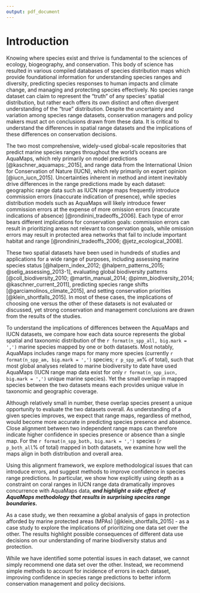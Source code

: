 ```yaml
---
output: pdf_document
---
```


<!--
The introduction should:
  Provide background that puts the manuscript into context and allows readers outside the field to understand the purpose and significance of the study
  Define the problem addressed and why it is important
  Include a brief review of the key literature
  Note any relevant controversies or disagreements in the field
  Conclude with a brief statement of the overall aim of the work and a comment about whether that aim was achieved
-->

# Introduction

Knowing where species exist and thrive is fundamental to the sciences of ecology, biogeography, and conservation.  This body of science has resulted in various compiled databases of species distribution maps which provide foundational information for understanding species ranges and diversity, predicting species responses to human impacts and climate change, and managing and protecting species effectively.  No species range dataset can claim to represent the "truth" of any species' spatial distribution, but rather each offers its own distinct and often divergent understanding of the "true" distribution.  Despite the uncertainty and variation among species range datasets, conservation managers and policy makers must act on conclusions drawn from these data.  It is critical to understand the differences in spatial range datasets and the implications of these differences on conservation decisions.

<!--implications of choosing one versus the other of these datasets is not evaluated or discussed, yet strong conservation and management conclusions are drawn from the results of the studies.-->

The two most comprehensive, widely-used global-scale repositories that predict marine species ranges throughout the world's oceans are AquaMaps, which rely primarily on model predictions [@kaschner_aquamaps:_2015], and range data from the International Union for Conservation of Nature (IUCN), which rely primarily on expert opinion [@iucn_iucn_2015].  Uncertainties inherent in method and intent inevitably drive differences in the range predictions made by each dataset: geographic range data such as IUCN range maps frequently introduce commission errors (inaccurate indication of presence), while species distribution models such as AquaMaps will likely introduce fewer commission errors at the expense of more omission errors (inaccurate indications of absence) [@rondinini_tradeoffs_2006].  Each type of error bears different implications for conservation goals: commission errors can result in prioritizing areas not relevant to conservation goals, while omission errors may result in protected area networks that fail to include important habitat and range [@rondinini_tradeoffs_2006; @jetz_ecological_2008].  

These two spatial datasets have been used in hundreds of studies and applications for a wide range of purposes, including assessing marine species status [@halpern_index_2012; @halpern_patterns_2015; @selig_assessing_2013-1], evaluating global biodiversity patterns [@coll_biodiversity_2010; @martin_manual_2014; @pimm_biodiversity_2014; @kaschner_current_2011], predicting species range shifts [@garciamolinos_climate_2015], and setting conservation priorities [@klein_shortfalls_2015].  In most of these cases, the implications of choosing one versus the other of these datasets is not evaluated or discussed, yet strong conservation and management conclusions are drawn from the results of the studies.

To understand the implications of differences between the AquaMaps and IUCN datasets, we compare how each data source represents the global spatial and taxonomic distribution of the `r format(n_spp_all, big.mark = ',')` marine species mapped by one or both datasets.  Most notably, AquaMaps includes range maps for many more species (currently `r format(n_spp_am, big.mark = ',')` species; `r p_spp_am`% of total), such that most global analyses related to marine biodiversity to date have used AquaMaps (IUCN range map data exist for only `r format(n_spp_iucn, big.mark = ',')` unique marine species).  Yet the small overlap in mapped species between the two datasets means each provides unique value in taxonomic and geographic coverage. 

Although relatively small in number, these overlap species present a unique opportunity to evaluate the two datasets overall.  As understanding of a given species improves, we expect that range maps, regardless of method, would become more accurate in predicting species presence and absence.  Close alignment between two independent range maps can therefore indicate higher confidence in species presence or absence than a single map.  For the `r format(n_spp_both, big.mark = ',')` species (`r p_both_all`% of total) mapped in both datasets, we examine how well the maps align in both distribution and overall area.

Using this alignment framework, we explore methodological issues that can introduce errors, and suggest methods to improve confidence in species range predictions.  In particular, we show how explicitly using depth as a constraint on coral ranges in IUCN range data dramatically improves concurrence with AquaMaps data, ___and highlight a side effect of AquaMaps methodology that results in surprising species range boundaries.___

<!--
We then reexamine two recent marine biodiversity studies - an assessment of the status of global biodiversity within the Ocean Health Index (OHI) [@halpern_index_2012; @halpern_patterns_2015] and a global analysis of gaps in protection afforded by marine protected areas (MPAs) [@klein_shortfalls_2015] - as case studies to explore the implications of prioritizing one data set over the other.  The results highlight possible consequences of different data use decisions on our understanding of marine biodiversity status and protection.  
-->

As a case study, we then reexamine a global analysis of gaps in protection afforded by marine protected areas (MPAs) [@klein_shortfalls_2015] - as a case study to explore the implications of prioritizing one data set over the other.  The results highlight possible consequences of different data use decisions on our understanding of marine biodiversity status and protection.  

While we have identified some potential issues in each dataset, we cannot simply recommend one data set over the other.  Instead, we recommend simple methods to account for incidence of errors in each dataset, improving confidence in species range predictions to better inform conservation management and policy decisions.
